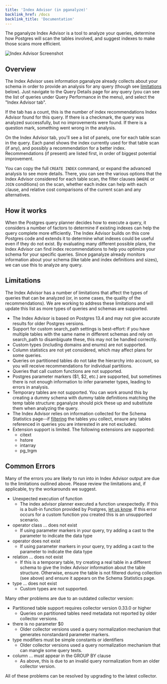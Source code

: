 ```yaml
---
title: 'Index Advisor (in pganalyze)'
backlink_href: /docs
backlink_title: 'Documentation'
---
```



The pganalyze Index Advisor is a tool to analyze your queries, determine how Postgres
will scan the tables involved, and suggest indexes to make those scans more efficient.

<img src={imgIndexAdvisorInAppScreenshot} alt="Index Advisor Screenshot" />
<br />

## Overview

The Index Advisor uses information pganalyze already collects about your schema in order
to provide an analysis for any query (though see [limitations](#limitations) below). Just
navigate to the Query Details page for any query (you can see the list of queries under
Query Performance in the menu), and select the "Index Advisor tab".

If the tab has a count, this is the number of index recommendations Index Advisor found for this query.
If there is a checkmark, the query was analyzed successfully, but no improvements were found.
If there is a question mark, something went wrong in the analysis.

On the Index Advisor tab, you'll see a list of panels, one for each table scan in the query.
Each panel shows the index currently used for that table scan (if any), and possibly a
recommendation for a better index. Recommendations (if present) are listed first, in order
of biggest potential improvement.

You can copy the full `CREATE INDEX` command, or expand the advanced analysis to see more details.
There, you can see the various options that the Index Advisor considered for each table scan,
the filter clauses (`WHERE` or `JOIN` conditions) on the scan, whether each index can help with
each clause, and relative cost comparisons of the current scan and any alternatives.


## How it works

When the Postgres query planner decides how to execute a query, it considers a number of
factors to determine if existing indexes can help the query complete more efficiently.
The Index Advisor builds on this core Postgres code and extends it to determine what indexes
could be useful even if they do not exist. By evaluating many different possible plans,
the Index Advisor can find index recommendations to help you optimize your schema for
your specific queries. Since pganalyze already monitors information about your schema (like
table and index definitions and sizes), we can use this to analyze any query.


## Limitations

The Index Advisor has a number of limitations that affect the types of queries that can
be analyzed (or, in some cases, the quality of the recommendations). We are working
to address these limitations and will update this list as more types of queries and
schemas are supported.

 - The Index Advisor is based on Postgres 13.4 and may not give accurate results for
   older Postgres versions.
 - Support for custom search_path settings is best-effort: if you have multiple tables
   with the same name in different schemas and rely on search_path to disambiguate these,
   this may not be handled correctly.
 - Custom types (including domains and enums) are not supported.
 - Column statistics are not yet considered, which may affect plans for some queries.
 - Queries on partitioned tables do not take the hierarchy into account, so you will
   receive recommendations for individual partitions.
 - Queries that call custom functions are not supported.
 - Postgres parameter markers ($1, $2, etc.) are supported, but sometimes there is not
   enough information to infer parameter types, leading to errors in analysis.
 - Temporary tables are not supported. You can work around this by creating a dummy
   schema with dummy table definitions matching the temp table structure: pganalyze should
   pick these up and substitute them when analyzing the query.
 - The Index Advisor relies on information collected for the Schema Statistics page--if
   [filtering](https://pganalyze.com/docs/collector/settings#schema-filter-settings) the
   tables you collect, ensure any tables referenced in queries you are interested in are
   not excluded.
 - Extension support is limited. The following extensions are supported:
   - citext
   - hstore
   - intarray
   - pg_trgm

## Common Errors

Many of the errors you are likely to run into in Index Advisor output
are due to the limitations outlined above. Please review the limitations
and, if applicable, try the workarounds we suggest.

 - Unexpected execution of function 
   - The index advisor planner executed a function unexpectedly. If this is a built-in function provided by
     Postgres, [let us know](mailto:support@pganalyze.com). If this error
     occurs for a custom function you created this is an unsupported scenario.
 - operator class ... does not exist
   - If using parameter markers in your query, try adding a cast to the parameter to indicate the data type
 - operator does not exist
   - If using parameter markers in your query, try adding a cast to the parameter to indicate the data type
 - relation ... does not exist
   - If this is a temporary table, try creating a real table in a different schema to give
     the Index Advisor information about the table structure. Otherwise, ensure the table
     is not filtered during collection (see above) and ensure it appears on the Schema Statistics page.
 - type ... does not exist
   - Custom types are not supported.

Many other problems are due to an outdated collector version:

 - Partitioned table support requires collector version 0.33.0 or higher
   - Queries on partitioned tables need metadata not reported by older collector
     versions.
 - there is no parameter $0
   - Older collector versions used a query normalization mechanism that
     generates nonstandard parameter markers.
 - type modifiers must be simple constants or identifiers
   - Older collector versions used a query normalization mechanism that
     can mangle some query texts.
 - column ... must appear in the GROUP BY clause
   - As above, this is due to an invalid query normalization from an
     older collector version.

All of these problems can be resolved by upgrading to the latest collector.
